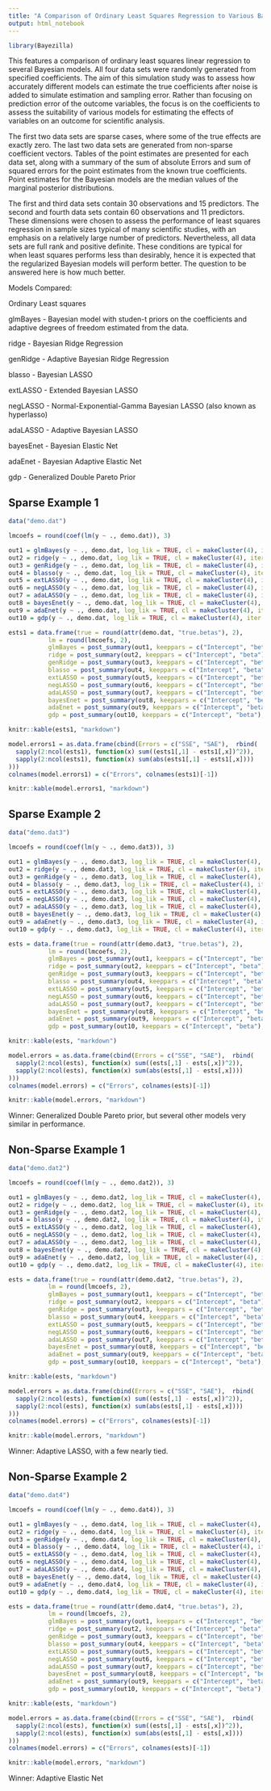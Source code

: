 ```yaml
---
title: "A Comparison of Ordinary Least Squares Regression to Various Bayesian Regression Models"
output: html_notebook
---
```



```r
library(Bayezilla)
```


This features a comparison of ordinary least squares linear regression to several Bayesian models. All four data sets were randomly generated from specified coefficients. The aim of this simulation study was to assess how accurately different models can estimate the true coefficients after noise is added to simulate estimation and sampling error. Rather than focusing on prediction error of the outcome variables, the focus is on the coefficients to assess the suitability of various models for estimating the effects of variables on an outcome for scientific analysis. 

The first two data sets are sparse cases, where some of the true effects are exactly zero. The last two data sets are generated from non-sparse coefficient vectors. Tables of the point estimates are presented for each data set, along with
a summary of the sum of absolute Errors and sum of squared errors for the point estimates from the known true coefficients. Point estimates for the Bayesian models are the median values of the
marginal posterior distributions. 

The first and third data sets contain 30 observations and 15 predictors. The second and fourth
data sets contain 60 observations and 11 predictors. These dimensions were chosen to assess the performance of 
least squares regression in sample sizes typical of many scientific studies, with an emphasis on a relatively 
large number of predictors. Nevertheless, all data sets are full rank and positive definite. These conditions are typical for when least squares performs less than desirably, hence it is expected that the regularized Bayesian models will perform better. The question to be answered here is how much better. 

Models Compared:

Ordinary Least squares

glmBayes - Bayesian model with studen-t priors on the coefficients and adaptive degrees of freedom estimated from the data.

ridge - Bayesian Ridge Regression

genRidge - Adaptive Bayesian Ridge Regression

blasso - Bayesian LASSO 

extLASSO - Extended Bayesian LASSO

negLASSO - Normal-Exponential-Gamma Bayesian LASSO (also known as hyperlasso)

adaLASSO - Adaptive Bayesian LASSO

bayesEnet - Bayesian Elastic Net

adaEnet - Bayesian Adaptive Elastic Net

gdp - Generalized Double Pareto Prior

## Sparse Example 1

```r
data("demo.dat")
```

```r
lmcoefs = round(coef(lm(y ~ ., demo.dat)), 3)
```

```r
out1 = glmBayes(y ~ ., demo.dat, log_lik = TRUE, cl = makeCluster(4), iter = 10000, thin = 1, adapt = 2500, warmup = 2500, method = "rjparallel")
out2 = ridge(y ~ ., demo.dat, log_lik = TRUE, cl = makeCluster(4), iter = 10000, thin = 1, adapt = 2500, warmup = 2500, method = "rjparallel")
out3 = genRidge(y ~ ., demo.dat, log_lik = TRUE, cl = makeCluster(4), iter = 10000, thin = 1, adapt = 2500, warmup = 2500, method = "rjparallel")
out4 = blasso(y ~ ., demo.dat, log_lik = TRUE, cl = makeCluster(4), iter = 10000, thin = 1, adapt = 2500, warmup = 2500, method = "rjparallel")
out5 = extLASSO(y ~ ., demo.dat, log_lik = TRUE, cl = makeCluster(4), iter = 10000, thin = 1, adapt = 2500, warmup = 2500, method = "rjparallel")
out6 = negLASSO(y ~ ., demo.dat, log_lik = TRUE, cl = makeCluster(4), iter = 10000, thin = 1, adapt = 2500, warmup = 2500, method = "rjparallel")
out7 = adaLASSO(y ~ ., demo.dat, log_lik = TRUE, cl = makeCluster(4), iter = 10000, thin = 1, adapt = 2500, warmup = 2500, method = "rjparallel")
out8 = bayesEnet(y ~ ., demo.dat, log_lik = TRUE, cl = makeCluster(4), iter = 10000, thin = 1, adapt = 2500, warmup = 2500, method = "rjparallel")
out9 = adaEnet(y ~ ., demo.dat, log_lik = TRUE, cl = makeCluster(4), iter = 10000, thin = 1, adapt = 2500, warmup = 2500, method = "rjparallel")
out10 = gdp(y ~ ., demo.dat, log_lik = TRUE, cl = makeCluster(4), iter = 10000, thin = 1, adapt = 2500, warmup = 2500, method = "rjparallel")
```


```r
ests1 = data.frame(true = round(attr(demo.dat, "true.betas"), 2), 
           lm = round(lmcoefs, 2), 
           glmBayes = post_summary(out1, keeppars = c("Intercept", "beta"), knitr = FALSE)$median,
           ridge = post_summary(out2, keeppars = c("Intercept", "beta"), knitr = FALSE)$median,
           genRidge = post_summary(out3, keeppars = c("Intercept", "beta"), knitr = FALSE)$median,
           blasso = post_summary(out4, keeppars = c("Intercept", "beta"), knitr = FALSE)$median,
           extLASSO = post_summary(out5, keeppars = c("Intercept", "beta"), knitr = FALSE)$median,
           negLASSO = post_summary(out6, keeppars = c("Intercept", "beta"), knitr = FALSE)$median,
           adaLASSO = post_summary(out7, keeppars = c("Intercept", "beta"), knitr = FALSE)$median,
           bayesEnet = post_summary(out8, keeppars = c("Intercept", "beta"), knitr = FALSE)$median,
           adaEnet = post_summary(out9, keeppars = c("Intercept", "beta"), knitr = FALSE)$median,
           gdp = post_summary(out10, keeppars = c("Intercept", "beta"), knitr = FALSE)$median)

knitr::kable(ests1, "markdown")

model.errors1 = as.data.frame(cbind(Errors = c("SSE", "SAE"),  rbind(
  sapply(2:ncol(ests1), function(x) sum((ests1[,1] - ests1[,x])^2)),
  sapply(2:ncol(ests1), function(x) sum(abs(ests1[,1] - ests1[,x])))
)))
colnames(model.errors1) = c("Errors", colnames(ests1)[-1])

knitr::kable(model.errors1, "markdown")
```



## Sparse Example 2

```r
data("demo.dat3")
```


```r
lmcoefs = round(coef(lm(y ~ ., demo.dat3)), 3)
```


```r
out1 = glmBayes(y ~ ., demo.dat3, log_lik = TRUE, cl = makeCluster(4), iter = 10000, thin = 1, adapt = 2500, warmup = 2500, method = "rjparallel")
out2 = ridge(y ~ ., demo.dat3, log_lik = TRUE, cl = makeCluster(4), iter = 10000, thin = 1, adapt = 2500, warmup = 2500, method = "rjparallel")
out3 = genRidge(y ~ ., demo.dat3, log_lik = TRUE, cl = makeCluster(4), iter = 10000, thin = 1, adapt = 2500, warmup = 2500, method = "rjparallel")
out4 = blasso(y ~ ., demo.dat3, log_lik = TRUE, cl = makeCluster(4), iter = 10000, thin = 1, adapt = 2500, warmup = 2500, method = "rjparallel")
out5 = extLASSO(y ~ ., demo.dat3, log_lik = TRUE, cl = makeCluster(4), iter = 10000, thin = 1, adapt = 2500, warmup = 2500, method = "rjparallel")
out6 = negLASSO(y ~ ., demo.dat3, log_lik = TRUE, cl = makeCluster(4), iter = 10000, thin = 1, adapt = 2500, warmup = 2500, method = "rjparallel")
out7 = adaLASSO(y ~ ., demo.dat3, log_lik = TRUE, cl = makeCluster(4), iter = 10000, thin = 1, adapt = 2500, warmup = 2500, method = "rjparallel")
out8 = bayesEnet(y ~ ., demo.dat3, log_lik = TRUE, cl = makeCluster(4), iter = 10000, thin = 1, adapt = 2500, warmup = 2500, method = "rjparallel")
out9 = adaEnet(y ~ ., demo.dat3, log_lik = TRUE, cl = makeCluster(4), iter = 10000, thin = 1, adapt = 2500, warmup = 2500, method = "rjparallel")
out10 = gdp(y ~ ., demo.dat3, log_lik = TRUE, cl = makeCluster(4), iter = 10000, thin = 1, adapt = 2500, warmup = 2500, method = "rjparallel")
```


```r
ests = data.frame(true = round(attr(demo.dat3, "true.betas"), 2), 
           lm = round(lmcoefs, 2), 
           glmBayes = post_summary(out1, keeppars = c("Intercept", "beta"), knitr = FALSE)$median,
           ridge = post_summary(out2, keeppars = c("Intercept", "beta"), knitr = FALSE)$median,
           genRidge = post_summary(out3, keeppars = c("Intercept", "beta"), knitr = FALSE)$median,
           blasso = post_summary(out4, keeppars = c("Intercept", "beta"), knitr = FALSE)$median,
           extLASSO = post_summary(out5, keeppars = c("Intercept", "beta"), knitr = FALSE)$median,
           negLASSO = post_summary(out6, keeppars = c("Intercept", "beta"), knitr = FALSE)$median,
           adaLASSO = post_summary(out7, keeppars = c("Intercept", "beta"), knitr = FALSE)$median,
           bayesEnet = post_summary(out8, keeppars = c("Intercept", "beta"), knitr = FALSE)$median,
           adaEnet = post_summary(out9, keeppars = c("Intercept", "beta"), knitr = FALSE)$median,
           gdp = post_summary(out10, keeppars = c("Intercept", "beta"), knitr = FALSE)$median)

knitr::kable(ests, "markdown")

model.errors = as.data.frame(cbind(Errors = c("SSE", "SAE"),  rbind(
  sapply(2:ncol(ests), function(x) sum((ests[,1] - ests[,x])^2)),
  sapply(2:ncol(ests), function(x) sum(abs(ests[,1] - ests[,x])))
)))
colnames(model.errors) = c("Errors", colnames(ests)[-1])

knitr::kable(model.errors, "markdown")
```

Winner: Generalized Double Pareto prior, but several other models very
similar in performance.

## Non-Sparse Example 1

```r
data("demo.dat2")
```

```r
lmcoefs = round(coef(lm(y ~ ., demo.dat2)), 3)
```
 
```r
out1 = glmBayes(y ~ ., demo.dat2, log_lik = TRUE, cl = makeCluster(4), iter = 10000, thin = 1, adapt = 2500, warmup = 2500, method = "rjparallel")
out2 = ridge(y ~ ., demo.dat2, log_lik = TRUE, cl = makeCluster(4), iter = 10000, thin = 1, adapt = 2500, warmup = 2500, method = "rjparallel")
out3 = genRidge(y ~ ., demo.dat2, log_lik = TRUE, cl = makeCluster(4), iter = 10000, thin = 1, adapt = 2500, warmup = 2500, method = "rjparallel")
out4 = blasso(y ~ ., demo.dat2, log_lik = TRUE, cl = makeCluster(4), iter = 10000, thin = 1, adapt = 2500, warmup = 2500, method = "rjparallel")
out5 = extLASSO(y ~ ., demo.dat2, log_lik = TRUE, cl = makeCluster(4), iter = 10000, thin = 1, adapt = 2500, warmup = 2500, method = "rjparallel")
out6 = negLASSO(y ~ ., demo.dat2, log_lik = TRUE, cl = makeCluster(4), iter = 10000, thin = 1, adapt = 2500, warmup = 2500, method = "rjparallel")
out7 = adaLASSO(y ~ ., demo.dat2, log_lik = TRUE, cl = makeCluster(4), iter = 10000, thin = 1, adapt = 2500, warmup = 2500, method = "rjparallel")
out8 = bayesEnet(y ~ ., demo.dat2, log_lik = TRUE, cl = makeCluster(4), iter = 10000, thin = 1, adapt = 2500, warmup = 2500, method = "rjparallel")
out9 = adaEnet(y ~ ., demo.dat2, log_lik = TRUE, cl = makeCluster(4), iter = 10000, thin = 1, adapt = 2500, warmup = 2500, method = "rjparallel")
out10 = gdp(y ~ ., demo.dat2, log_lik = TRUE, cl = makeCluster(4), iter = 10000, thin = 1, adapt = 2500, warmup = 2500, method = "rjparallel")
```


```r
ests = data.frame(true = round(attr(demo.dat2, "true.betas"), 2), 
           lm = round(lmcoefs, 2), 
           glmBayes = post_summary(out1, keeppars = c("Intercept", "beta"), knitr = FALSE)$median,
           ridge = post_summary(out2, keeppars = c("Intercept", "beta"), knitr = FALSE)$median,
           genRidge = post_summary(out3, keeppars = c("Intercept", "beta"), knitr = FALSE)$median,
           blasso = post_summary(out4, keeppars = c("Intercept", "beta"), knitr = FALSE)$median,
           extLASSO = post_summary(out5, keeppars = c("Intercept", "beta"), knitr = FALSE)$median,
           negLASSO = post_summary(out6, keeppars = c("Intercept", "beta"), knitr = FALSE)$median,
           adaLASSO = post_summary(out7, keeppars = c("Intercept", "beta"), knitr = FALSE)$median,
           bayesEnet = post_summary(out8, keeppars = c("Intercept", "beta"), knitr = FALSE)$median,
           adaEnet = post_summary(out9, keeppars = c("Intercept", "beta"), knitr = FALSE)$median,
           gdp = post_summary(out10, keeppars = c("Intercept", "beta"), knitr = FALSE)$median)

knitr::kable(ests, "markdown")

model.errors = as.data.frame(cbind(Errors = c("SSE", "SAE"),  rbind(
  sapply(2:ncol(ests), function(x) sum((ests[,1] - ests[,x])^2)),
  sapply(2:ncol(ests), function(x) sum(abs(ests[,1] - ests[,x])))
)))
colnames(model.errors) = c("Errors", colnames(ests)[-1])

knitr::kable(model.errors, "markdown")
```




Winner: Adaptive LASSO, with a few nearly tied.

## Non-Sparse Example 2

```r
data("demo.dat4")
```

```r
lmcoefs = round(coef(lm(y ~ ., demo.dat4)), 3)
```
 
```r
out1 = glmBayes(y ~ ., demo.dat4, log_lik = TRUE, cl = makeCluster(4), iter = 10000, thin = 1, adapt = 2500, warmup = 2500, method = "rjparallel")
out2 = ridge(y ~ ., demo.dat4, log_lik = TRUE, cl = makeCluster(4), iter = 10000, thin = 1, adapt = 2500, warmup = 2500, method = "rjparallel")
out3 = genRidge(y ~ ., demo.dat4, log_lik = TRUE, cl = makeCluster(4), iter = 10000, thin = 1, adapt = 2500, warmup = 2500, method = "rjparallel")
out4 = blasso(y ~ ., demo.dat4, log_lik = TRUE, cl = makeCluster(4), iter = 10000, thin = 1, adapt = 2500, warmup = 2500, method = "rjparallel")
out5 = extLASSO(y ~ ., demo.dat4, log_lik = TRUE, cl = makeCluster(4), iter = 10000, thin = 1, adapt = 2500, warmup = 2500, method = "rjparallel")
out6 = negLASSO(y ~ ., demo.dat4, log_lik = TRUE, cl = makeCluster(4), iter = 10000, thin = 1, adapt = 2500, warmup = 2500, method = "rjparallel")
out7 = adaLASSO(y ~ ., demo.dat4, log_lik = TRUE, cl = makeCluster(4), iter = 10000, thin = 1, adapt = 2500, warmup = 2500, method = "rjparallel")
out8 = bayesEnet(y ~ ., demo.dat4, log_lik = TRUE, cl = makeCluster(4), iter = 10000, thin = 1, adapt = 2500, warmup = 2500, method = "rjparallel")
out9 = adaEnet(y ~ ., demo.dat4, log_lik = TRUE, cl = makeCluster(4), iter = 10000, thin = 1, adapt = 2500, warmup = 2500, method = "rjparallel")
out10 = gdp(y ~ ., demo.dat4, log_lik = TRUE, cl = makeCluster(4), iter = 10000, thin = 1, adapt = 2500, warmup = 2500, method = "rjparallel")
```


```r
ests = data.frame(true = round(attr(demo.dat4, "true.betas"), 2), 
           lm = round(lmcoefs, 2), 
           glmBayes = post_summary(out1, keeppars = c("Intercept", "beta"), knitr = FALSE)$median,
           ridge = post_summary(out2, keeppars = c("Intercept", "beta"), knitr = FALSE)$median,
           genRidge = post_summary(out3, keeppars = c("Intercept", "beta"), knitr = FALSE)$median,
           blasso = post_summary(out4, keeppars = c("Intercept", "beta"), knitr = FALSE)$median,
           extLASSO = post_summary(out5, keeppars = c("Intercept", "beta"), knitr = FALSE)$median,
           negLASSO = post_summary(out6, keeppars = c("Intercept", "beta"), knitr = FALSE)$median,
           adaLASSO = post_summary(out7, keeppars = c("Intercept", "beta"), knitr = FALSE)$median,
           bayesEnet = post_summary(out8, keeppars = c("Intercept", "beta"), knitr = FALSE)$median,
           adaEnet = post_summary(out9, keeppars = c("Intercept", "beta"), knitr = FALSE)$median,
           gdp = post_summary(out10, keeppars = c("Intercept", "beta"), knitr = FALSE)$median)

knitr::kable(ests, "markdown")

model.errors = as.data.frame(cbind(Errors = c("SSE", "SAE"),  rbind(
  sapply(2:ncol(ests), function(x) sum((ests[,1] - ests[,x])^2)),
  sapply(2:ncol(ests), function(x) sum(abs(ests[,1] - ests[,x])))
)))
colnames(model.errors) = c("Errors", colnames(ests)[-1])

knitr::kable(model.errors, "markdown")
```

Winner: Adaptive Elastic Net